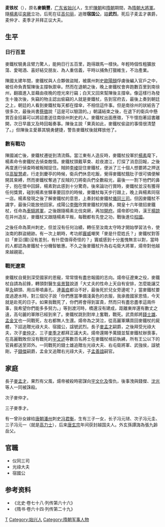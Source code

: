 '''麦铁杖'''（{{bd|538年||612年|catIdx=M麥}}），原名'''麥饒豐'''，[[广东省|广东省]][[始兴|始兴]]人，生於[[陳朝|陳朝]]和[[隋朝|隋朝]]期間，為[[隋朝|隋朝]][[大將軍|大將軍]]。隨[[楊素|楊素]]征[[突厥|突厥]]立功，后死在征[[高句丽|高句丽]]，追赠'''宿国公'''，謚'''武烈'''。死后子麦孟才袭爵，麦仲才、麦季才并拜正议大夫。

== 生平 ==

=== 日行百里 ===

麥鐵杖驍勇且臂力驚人，能夠日行五百里，跑得跟馬一樣快。年輕時個性粗獷放蕩、愛喝酒、喜好結交朋友、為人重信義，平時以捕魚打獵維生，不治產業。

陳國太建年間，麥鐵杖與人合夥做盜賊，被廣州刺史[[歐陽頠|歐陽頠]]俘虜後編入官戶之中，被任命負責幫陳後主撐執禦傘。然而在退朝之後，晚上麥鐵杖會奔跑數百里到南徐州，翻牆進入並藉由夜晚的燈光來行竊；白天又回來幫陳後主撐傘。像這樣行為發生十幾次後，失竊的物主認出偷竊的人就是麥鐵杖，告到官府去，最後上奏到朝廷之上，朝廷的人看到麥鐵杖每天都在撐傘，不相信這件事。但是南徐州的狀紙告了很多次，最後尚書[[蔡徵|蔡徵]]說「這是可以驗證的。」朝議結束之後，在退下的衛兵中懸賞百金招募可以將詔書送往南徐州刺史的人。麥鐵杖出面應徵，下午懷抱著詔書離開，次日早晨又及時回報奏事。陳後主說「果真如此，麥鐵杖偷盜的事情很清楚了。」但陳後主愛慕其驍勇健捷，警告麥鐵杖後就釋放他了。

=== 數有戰功 ===

陳國滅亡後，麥鐵杖遷徙到清流縣。當江東有人造反時，麥鐵杖投軍於[[楊素|楊素]]麾下，楊素命令麥鐵杖去偵查敵情。麥鐵杖頭戴草束、趁夜渡江，打探了消息回報，之後再度進行偵查時被叛賊捉住。賊帥[[李棱|李棱]]捉住麥鐵杖，便派了三十個人想要將之押送往[[高智慧|高智慧]]處，行走到慶亭的時候，衛兵們休息吃飯，覺得麥鐵杖餓肚子很可憐便解開其束縛，然而麥鐵杖奪過了反賊的刀將衛兵們全數殺光，最後一一割下他們的鼻子，抱在懷中回歸，楊素對此感到十分驚奇。後來論功行賞時，麥鐵杖並沒有獲得任何獎賞，碰到楊素坐驛車要回京的時候，麥鐵杖每天步行跟上，晚上與楊素同宿一店。楊素發現之後了解麥鐵杖的意思，上奏封給麥鐵杖[[儀同三司|儀同三司]]。但因麥鐵杖不識字，最後只能放他回家。成陽公[[李徹|李徹]]欣賞麥鐵杖的驍勇，開皇十六年徵招麥鐵杖，任命為[[車騎將軍|車騎將軍]]，之後跟隨楊素北伐突厥，再加[[開府|開府]]。煬帝即位時，漢王[[楊諒|楊諒]]在并州造反，麥鐵杖又跟隨楊素平叛，每戰都有先登之功，戰後進位[[柱國|柱國]]。

之後任命為萊州刺史，但並沒有任何治績，轉任至汝南太守時才開始學習法令，使汝南的群盜絕跡。有一次上朝時，考功郎[[竇威|竇威]]嘲笑「麥是什麼姓氏？」麥鐵杖對答曰「麥豆(竇)沒有差別，有什麼值得奇怪的？」竇威感到十分羞愧無言以對，當時的人都認為麥鐵杖十分機智敏惠。不久之後麥鐵杖升為右屯衛大將軍，煬帝對他越來越親密。

=== 戰死遼東 ===

麥鐵杖自覺到深受國家的恩寵，常常懷有盡忠報國的志向。煬帝征遼東之役，麥鐵杖自請為前鋒，轉頭對醫生[[吳景賢|吳景賢]]說道「大丈夫的性命上天自有安排，怎麼能讓艾草[[灸|灸]]額頭、用瓜蒂噴鼻孔、連[[黃疸|黃疸]]都治不好，最後死於兒女旁邊呢？」當麥鐵杖要度過遼水時，對三個兒子說「你們應當準備淺黃色的衣服，我承擔國家恩情，今天就是赴死的日子。如果我戰死了，你們將會得到富貴，然而只有盡忠盡孝這兩件事，我希望你們能多多努力。」等到渡河時，橋還沒有建成，距離東岸還有數丈之遠，高句麗的軍隊已經到來了。麥鐵杖跳到對岸上奮戰，戰死。武賁郎將[[錢士雄|錢士雄]]、[[孟金叉|孟金叉]]也一同戰死，左右都無人生還。煬帝為之哭泣，從高麗軍購買回麥鐵杖的屍體，下詔追贈光祿大夫、宿國公，諡號武烈。長子[[麥孟才|麥孟才]]嗣爵，之後拜受光祿大夫，次子[[麥仲才|麥仲才]]、三子[[麥季才|麥季才]]都拜正議大夫。煬帝還賜予萬錢並幫麥鐵杖辦喪事，在高麗戰敗但沒有戰死的[[宇文述|宇文述]]等數百名將士在麥鐵杖棺前執紼，所有王公以下的官員都送至郊外。一同戰死的錢士雄追贈左光祿大夫、右屯衛將軍、武強侯，諡號剛，子[[錢傑|錢傑]]嗣爵，孟金叉追贈右光祿大夫，子[[孟善誼|孟善誼]]嗣官。

== 家庭 ==

長子[[麥孟才|麥孟才]]，果烈有父風，煬帝被殺時密謀向[[宇文化及|宇文化及]]復仇，後事洩與錢傑、[[沈光_(隋朝)|沈光]]等人一同被誅殺。

次子麥仲才。

三子麥季才。

有一曾孙女嫁给[[唐朝|唐朝]][[潘州|潘州]]刺史[[冯君衡|冯君衡]]，生有三子一女，长子冯元琎、次子冯元圭、三子冯元一（就是[[高力士|高力士]]），后来[[唐玄宗|唐玄宗]]年间获封越国夫人。外玄孫譚誨為張九齡岳父。

==官職==
*仪同三司
*光祿大夫
*宿國公 

==参考资料==
*《北史·卷七十八·列传第六十六》　 
*《隋书·卷六十四·列传第二十九》　 

{{DEFAULTSORT:M}}
[[Category:麥姓|T]]
[[Category:始兴人|Category:始兴人]]
[[Category:隋朝军事人物|Category:隋朝军事人物]]